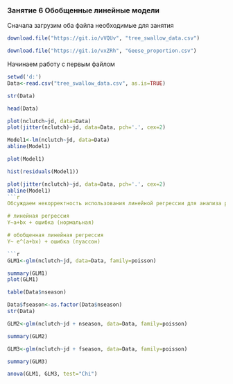 ### Занятие 6 Обобщенные линейные модели

Сначала загрузим оба файла необходимые для занятия
```r
download.file("https://git.io/vVQUv", "tree_swallow_data.csv")

download.file("https://git.io/vxZRh", "Geese_proportion.csv")
```
Начинаем работу с первым файлом

```r
setwd('d:')
Data<-read.csv("tree_swallow_data.csv", as.is=TRUE)

str(Data)

head(Data)

plot(nclutch~jd, data=Data)
plot(jitter(nclutch)~jd, data=Data, pch='.', cex=2)

Model1<-lm(nclutch~jd, data=Data)
abline(Model1)

plot(Model1)

hist(residuals(Model1))

plot(jitter(nclutch)~jd, data=Data, pch='.', cex=2)
abline(Model1)
```r
Обсуждаем некорректность использования линейной регрессии для анализа размера кладки

# линейная регрессия
Y~a+bx + ошибка (нормальная)

# обобщенная линейная регрессия
Y~ e^(a+bx) + ошибка (пуассон)

```r
GLM1<-glm(nclutch~jd, data=Data, family=poisson)

summary(GLM1)
plot(GLM1)

table(Data$nseason)

Data$fseason<-as.factor(Data$nseason)
str(Data)

GLM2<-glm(nclutch~jd + nseason, data=Data, family=poisson)

summary(GLM2)

GLM3<-glm(nclutch~jd + fseason, data=Data, family=poisson)

summary(GLM3)

anova(GLM1, GLM3, test="Chi")
```
